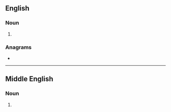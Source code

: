 {{also|Brewers}}
==English==

===Noun===
{{head|en|noun plural form}}

# {{plural of|brewer|lang=en}}

===Anagrams===
* {{anagrams|en|a=beerrsw|rebrews}}

----

==Middle English==

===Noun===
{{head|enm|noun plural form}}

# {{plural of|brewere|lang=enm}}